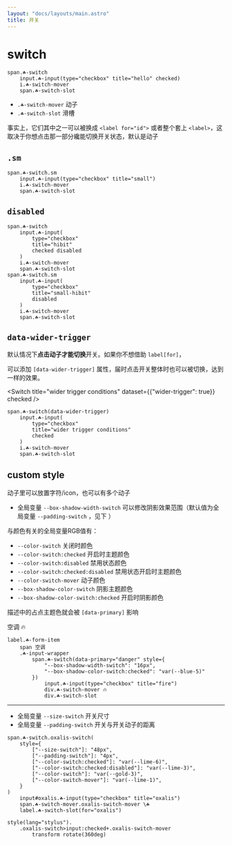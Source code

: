 ```yaml
---
layout: "docs/layouts/main.astro"
title: 开关
---
```




# switch

<Switch title="hello" checked />

```pug
span.☘-switch
    input.☘-input(type="checkbox" title="hello" checked)
    i.☘-switch-mover
    span.☘-switch-slot
```

- `.☘-switch-mover` 动子
- `.☘-switch-slot` 滑槽

事实上，它们其中之一可以被换成 `<label for="id">` 或者整个套上 `<label>`，这取决于你想点击那一部分纔能切换开关状态，默认是动子

## `.sm`

<Switch title="small" class="sm"/>

```pug
span.☘-switch.sm
    input.☘-input(type="checkbox" title="small")
    i.☘-switch-mover
    span.☘-switch-slot
```


## `disabled`

<Switch title="hibit" checked disabled/>
<Switch title="small-hibit" class="sm" disabled/>

```pug
span.☘-switch
    input.☘-input(
        type="checkbox"
        title="hibit"
        checked disabled
    )
    i.☘-switch-mover
    span.☘-switch-slot
span.☘-switch.sm
    input.☘-input(
        type="checkbox"
        title="small-hibit"
        disabled
    )
    i.☘-switch-mover
    span.☘-switch-slot
```


## `data-wider-trigger`

默认情况下**点击动子才能切换**开关。如果你不想借助 `label[for]`，

可以添加 `[data-wider-trigger]` 属性，届时点击开关整体时也可以被切换，达到一样的效果。

<Switch 
    title="wider trigger conditions"
    dataset={{"wider-trigger": true}}
    checked
/>

```pug
span.☘-switch(data-wider-trigger)
    input.☘-input(
        type="checkbox"
        title="wider trigger conditions"
        checked
    )
    i.☘-switch-mover
    span.☘-switch-slot
```


## custom style

动子里可以放置字符/icon，也可以有多个动子

- 全局变量 `--box-shadow-width-switch` 可以修改阴影效果范围（默认值为全局变量 `--padding-switch` ，见下 ）

与颜色有关的全局变量RGB值有：

- `--color-switch` 关闭时颜色
- `--color-switch:checked` 开启时主题颜色
- `--color-switch:disabled` 禁用状态颜色
- `--color-switch:checked:disabled` 禁用状态开启时主题颜色
- `--color-switch-mover` 动子颜色
- `--box-shadow-color-switch` 阴影主题颜色
- `--box-shadow-color-switch:checked` 开启时阴影颜色

描述中的占点主题色就会被 `[data-primary]` 影响


<T tag="label" class="☘-form-item">
    <span>空调</span>
    <T class="☘-input-wrapper">
        <Switch title="fire" dataset={{ primary : "danger" }} style={{
            "--box-shadow-width-switch": "16px",
            "--box-shadow-color-switch\\\:checked": "var(--blue-5)"
        }}>
            <T class="☘-switch-mover">🔥</T>
            <T class="☘-switch-slot"/>
        </Switch>
    </T>
</T>


```pug
label.☘-form-item
    span 空调
    .☘-input-wrapper
        span.☘-switch(data-primary="danger" style={
            "--box-shadow-width-switch": "16px",
            "--box-shadow-color-switch:checked": "var(--blue-5)"
        })
            input.☘-input(type="checkbox" title="fire")
            div.☘-switch-mover 🔥
            div.☘-switch-slot
```

***

- 全局变量 `--size-switch` 开关尺寸
- 全局变量 `--padding-switch` 开关与开关动子的距离

<OxalisSwitch id="oxalis" />

```pug
span.☘-switch.oxalis-switch(
    style={
        ["--size-switch"]: "48px",
        ["--padding-switch"]: "4px",
        ["--color-switch:checked"]: "var(--lime-6)",
        ["--color-switch:checked:disabled"]: "var(--lime-3)",
        ["--color-switch"]: "var(--gold-3)",
        ["--color-switch-mover"]: "var(--lime-1)",
    }
)
    input#oxalis.☘-input(type="checkbox" title="oxalis")
    span.☘-switch-mover.oxalis-switch-mover \☘
    label.☘-switch-slot(for="oxalis")

style(lang="stylus").
    .oxalis-switch>input:checked+.oxalis-switch-mover
        transform rotate(360deg)
```